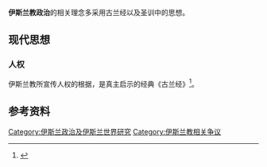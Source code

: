 {{Missing information|1=历史、观点等|time=2020-09-30T03:50:13+00:00}}
{{伊斯兰教}}
'''伊斯兰教政治'''的相关理念多采用古兰经以及圣训中的思想。

==现代思想==
===人权===
伊斯兰教所宣传人权的根据，是真主启示的经典《古兰经》<ref>{{cite web|language=zh-hans|url=http://www.musilin.net.cn/2010/0611/43241.html|title=释读《古兰经》中的人权|publisher=中国清真网|date=2010-06-11|accessdate=2010年7月19日|deadurl=yes|archiveurl=https://web.archive.org/web/20100621000825/http://www.musilin.net.cn/2010/0611/43241.html|archivedate=2010年6月21日}}</ref>。

==参考资料==
{{reflist}}

{{伊斯蘭教主題}}

[[Category:伊斯兰政治及伊斯兰世界研究|Category:伊斯兰政治及伊斯兰世界研究]]
[[Category:伊斯兰教相关争议|Category:伊斯兰教相关争议]]


{{伊斯兰教小作品}}
{{政治小作品}}